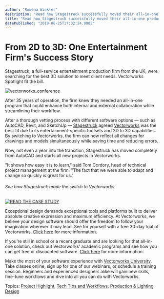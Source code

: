 ```yaml
---
author: "Rowena Winkler"
description: "Read how Stagestruck successfully moved their all-in-one production agency to Vectorworks Spotlight, the ultimate entertainment solution. "
title: "Read how Stagestruck successfully moved their all-in-one production agency to Vectorworks Spotlight, the ultimate entertainment solution. " 
datePublished: "2019-06-25T17:32:24.000Z"
---
```

# From 2D to 3D: One Entertainment Firm's Success Story

Stagestruck, a full-service entertainment production firm from the UK, were searching for the best 3D solution to meet client needs. Vectorworks Spotlight fit the bill.

![vectorworks_conference](https://blog.vectorworks.net/hs-fs/hubfs/190625_Stagestruck/vectorworks_conference.jpg?width=1600&name=vectorworks_conference.jpg)

After 35 years of operation, the firm knew they needed an all-in-one program that could enhance both internal and external collaboration while streamlining their workflow.

After a thorough vetting process with different software options — such as AutoCAD, Revit, and SketchUp — [Stagestruck](https://stagestruck.com/) agreed [Vectorworks](https://www.vectorworks.net/en/spotlight?utm%5Fcampaign=blog&utm%5Fmedium=planetvectorworks&utm%5Fsource=intext&utm%5Fcontent=stagestruck062519) was the best fit due to its entertainment-specific toolsets and 2D to 3D capabilities. By switching to Vectorworks, the firm can now reflect all changes for drawings and models simultaneously while saving time and reducing errors.

Now, not even a year into the transition, Stagestruck has moved completely from AutoCAD and starts all new projects in Vectorworks.

"It shows how easy it is to learn," said Tom Cordory, head of technical project management at the firm. "The fact that we were able to adapt and change so quickly is great for us."

###### See how Stagestruck made the switch to Vectorworks.

[![READ THE CASE STUDY](https://no-cache.hubspot.com/cta/default/3018241/b5d8f3df-3832-4b38-8141-4c9becca4a6b.png)](https://cta-redirect.hubspot.com/cta/redirect/3018241/b5d8f3df-3832-4b38-8141-4c9becca4a6b) 

Exceptional design demands exceptional tools and platforms built to deliver absolute creative expression and maximum efficiency. At Vectorworks, we believe your design software should offer the freedom to follow your imagination wherever it may lead. See for yourself with a free 30-day trial of Vectorworks. [Click here](https://www.vectorworks.net/trial/form) for more information.

If you're still in school or a recent graduate and are looking for that all-in-one solution, check out Vectorworks' academic programs and see how you can get free or discounted software. [Click here](https://www.vectorworks.net/en-US/education) for more information.

Make the most of your software experience with [Vectorworks University](https://university.vectorworks.net/). Take classes online, sign up for one of our webinars, or schedule a training session. Beginners and experienced designers alike will gain new skills, fine-tune workflows and dive into all you can do with Vectorworks.

 Topics: [Project Highlight](https://blog.vectorworks.net/topic/project-highlight), [Tech Tips and Workflows](https://blog.vectorworks.net/topic/tech-tips-and-workflows), [Production & Lighting Design](https://blog.vectorworks.net/topic/production-lighting-design) 

 